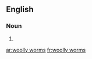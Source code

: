 ==English==

===Noun===
{{head|en|head=[[woolly]] [[worms]]}}

# {{plural of|woolly worm}}

[[ar:woolly worms]]
[[fr:woolly worms]]